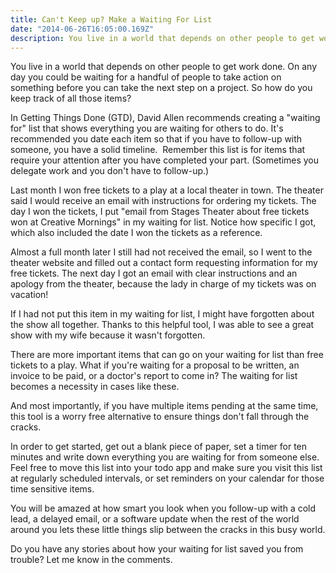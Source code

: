 ```yaml
---
title: Can't Keep up? Make a Waiting For List
date: "2014-06-26T16:05:00.169Z"
description: You live in a world that depends on other people to get work done. On any day you could be waiting for a handful of people to take action
---
```


You live in a world that depends on other people to get work done. On any day you could be waiting for a handful of people to take action on something before you can take the next step on a project. So how do you keep track of all those items?<!--more-->

In Getting Things Done (GTD), David Allen recommends creating a "waiting for" list that shows everything you are waiting for others to do. It's recommended you date each item so that if you have to follow-up with someone, you have a solid timeline.  Remember this list is for items that require your attention after you have completed your part. (Sometimes you delegate work and you don't have to follow-up.)

Last month I won free tickets to a play at a local theater in town. The theater said I would receive an email with instructions for ordering my tickets. The day I won the tickets, I put "email from Stages Theater about free tickets won at Creative Mornings" in my waiting for list. Notice how specific I got, which also included the date I won the tickets as a reference.

Almost a full month later I still had not received the email, so I went to the theater website and filled out a contact form requesting information for my free tickets. The next day I got an email with clear instructions and an apology from the theater, because the lady in charge of my tickets was on vacation!

If I had not put this item in my waiting for list, I might have forgotten about the show all together. Thanks to this helpful tool, I was able to see a great show with my wife because it wasn't forgotten.

There are more important items that can go on your waiting for list than free tickets to a play. What if you're waiting for a proposal to be written, an invoice to be paid, or a doctor's report to come in? The waiting for list becomes a necessity in cases like these.

And most importantly, if you have multiple items pending at the same time, this tool is a worry free alternative to ensure things don't fall through the cracks.

In order to get started, get out a blank piece of paper, set a timer for ten minutes and write down everything you are waiting for from someone else. Feel free to move this list into your todo app and make sure you visit this list at regularly scheduled intervals, or set reminders on your calendar for those time sensitive items.

You will be amazed at how smart you look when you follow-up with a cold lead, a delayed email, or a software update when the rest of the world around you lets these little things slip between the cracks in this busy world.

Do you have any stories about how your waiting for list saved you from trouble? Let me know in the comments.
